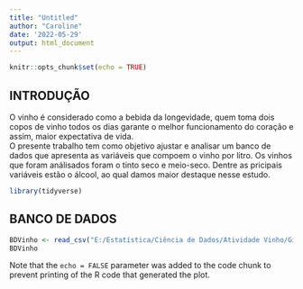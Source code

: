 ---
title: "Untitled"
author: "Caroline"
date: '2022-05-29'
output: html_document
---

```{r setup, include=FALSE}
knitr::opts_chunk$set(echo = TRUE)
```
## INTRODUÇÃO

O vinho é considerado como a bebida da longevidade, quem toma dois copos de vinho todos os dias garante o melhor funcionamento do coração e assim, maior expectativa de vida.\
O presente trabalho tem como objetivo ajustar e analisar um banco de dados que apresenta as variáveis que compoem o vinho por litro. Os vinhos que foram análisados foram o tinto seco e meio-seco. Dentre as pricipais variáveis estão o álcool, ao qual damos maior destaque nesse estudo.

```{r, include = FALSE}
library(tidyverse)
```

## BANCO DE DADOS

```{r}
BDVinho <- read_csv("E:/Estatística/Ciência de Dados/Atividade Vinho/GitHub/Vamos Tomar um Vinho/BDVinho.csv")
BDVinho
```

Note that the `echo = FALSE` parameter was added to the code chunk to prevent printing of the R code that generated the plot.
